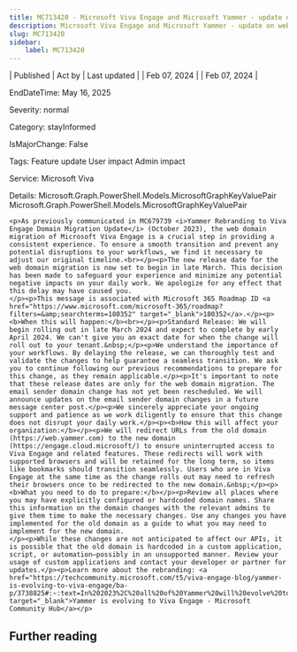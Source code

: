 ```yaml
---
title: MC713420 - Microsoft Viva Engage and Microsoft Yammer - update on web domain migration release date
description: Microsoft Viva Engage and Microsoft Yammer - update on web domain migration release date
slug: MC713420
sidebar:
    label: MC713420
---
```



| Published | Act by | Last updated |
| Feb 07, 2024 |  | Feb 07, 2024 |

EndDateTime: May 16, 2025

Severity: normal

Category: stayInformed

IsMajorChange: False

Tags: Feature update User impact Admin impact

Service: Microsoft Viva

Details: Microsoft.Graph.PowerShell.Models.MicrosoftGraphKeyValuePair Microsoft.Graph.PowerShell.Models.MicrosoftGraphKeyValuePair

```
<p>As previously communicated in MC679739 <i>Yammer Rebranding to Viva Engage Domain Migration Update</i> (October 2023), the web domain migration of Microsoft Viva Engage is a crucial step in providing a consistent experience. To ensure a smooth transition and prevent any potential disruptions to your workflows, we find it necessary to adjust our original timeline.<br></p><p>The new release date for the web domain migration is now set to begin in late March. This decision has been made to safeguard your experience and minimize any potential negative impacts on your daily work. We apologize for any effect that this delay may have caused you.
</p><p>This message is associated with Microsoft 365 Roadmap ID <a href="https://www.microsoft.com/microsoft-365/roadmap?filters=&amp;searchterms=180352" target="_blank">180352</a>.</p><p><b>When this will happen:</b><br></p><p>Standard Release: We will begin rolling out in late March 2024 and expect to complete by early April 2024. We can't give you an exact date for when the change will roll out to your tenant.&nbsp;</p><p>We understand the importance of your workflows. By delaying the release, we can thoroughly test and validate the changes to help guarantee a seamless transition. We ask you to continue following our previous recommendations to prepare for this change, as they remain applicable.</p><p>It's important to note that these release dates are only for the web domain migration. The email sender domain change has not yet been rescheduled. We will announce updates on the email sender domain changes in a future message center post.</p><p>We sincerely appreciate your ongoing support and patience as we work diligently to ensure that this change does not disrupt your daily work.</p><p><b>How this will affect your organization:</b></p><p>We will redirect URLs from the old domain (https://web.yammer.com) to the new domain (https://engage.cloud.microsoft/) to ensure uninterrupted access to Viva Engage and related features. These redirects will work with supported browsers and will be retained for the long term, so items like bookmarks should transition seamlessly. Users who are in Viva Engage at the same time as the change rolls out may need to refresh their browsers once to be redirected to the new domain.&nbsp;</p><p><b>What you need to do to prepare:</b></p><p>Review all places where you may have explicitly configured or hardcoded domain names. Share this information on the domain changes with the relevant admins to give them time to make the necessary changes. Use any changes you have implemented for the old domain as a guide to what you may need to implement for the new domain.  
</p><p>While these changes are not anticipated to affect our APIs, it is possible that the old domain is hardcoded in a custom application, script, or automation–possibly in an unsupported manner. Review your usage of custom applications and contact your developer or partner for updates.</p><p>Learn more about the rebranding: <a href="https://techcommunity.microsoft.com/t5/viva-engage-blog/yammer-is-evolving-to-viva-engage/ba-p/3738825#:~:text=In%202023%2C%20all%20of%20Yammer%20will%20evolve%20to,will%20be%20updated%20to%20reflect%20Viva%20Engage%20branding" target="_blank">Yammer is evolving to Viva Engage - Microsoft Community Hub</a></p>
```

## Further reading
